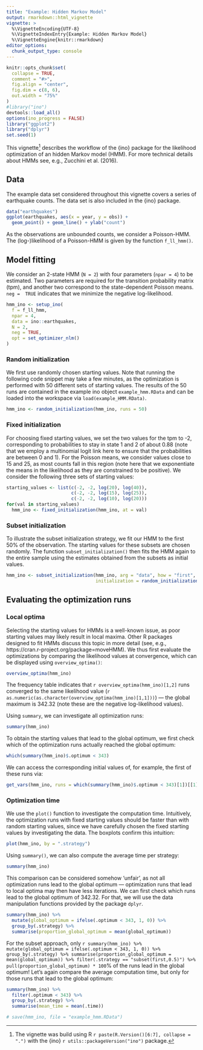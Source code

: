 ```yaml
---
title: "Example: Hidden Markov Model"
output: rmarkdown::html_vignette
vignette: >
  %\VignetteEncoding{UTF-8}
  %\VignetteIndexEntry{Example: Hidden Markov Model}
  %\VignetteEngine{knitr::rmarkdown}
editor_options: 
  chunk_output_type: console
---
```


```r
knitr::opts_chunk$set(
  collapse = TRUE,
  comment = "#>",
  fig.align = "center",
  fig.dim = c(8, 6), 
  out.width = "75%"
)
#library("ino")
devtools::load_all()
options(ino_progress = FALSE)
library("ggplot2")
library("dplyr")
set.seed(1)
```

This vignette^[The vignette was build using R `r paste(R.Version()[6:7], collapse = ".")` with the {ino} `r utils::packageVersion("ino")` package.] describes the workflow of the {ino} package for the likelihood optimization of an hidden Markov model (HMM). For more technical details about HMMs see, e.g.,  Zucchini et al. (2016).

## Data

The example data set considered throughout this vignette covers a series of earthquake counts. The data set is also included in the {ino} package.

```r
data("earthquakes")
ggplot(earthquakes, aes(x = year, y = obs)) +
  geom_point() + geom_line() + ylab("count")
```

As the observations are unbounded counts, we consider a Poisson-HMM. The (log-)likelihood of a Poisson-HMM is given by the function `f_ll_hmm()`.

## Model fitting

We consider an 2-state HMM (`N = 2`) with four parameters (`npar = 4`) to be estimated. Two parameters are required for the transition probability matrix (tpm), and another two correspond to the state-dependent Poisson means. `neg =  TRUE` indicates that we minimize the negative log-likelihood.  

```r
hmm_ino <- setup_ino(
  f = f_ll_hmm,
  npar = 4,
  data = ino::earthquakes,
  N = 2,
  neg = TRUE,
  opt = set_optimizer_nlm()
)
```

### Random initialization

We first use randomly chosen starting values. Note that running the following code snippet may take a few minutes, as the optimization is performed with 50 different sets of starting values. The results of the 50 runs are contained in the example ino object `example_hmm.RData` and can be loaded into the workspace via `load(example_HMM.RData)`. 

```r
hmm_ino <- random_initialization(hmm_ino, runs = 50)
```


### Fixed initialization

For choosing fixed starting values, we set the two values for the tpm to -2, corresponding to probabilities to stay in state 1 and 2 of about 0.88 (note that we employ a multinomial logit link here to ensure that the probabilities are between 0 and 1). For the Poisson means, we consider values close to 15 and 25, as most counts fall in this region (note here that we exponentiate the means in the likelihood as they are constrained to be positive). We consider the following three sets of starting values:

```r
starting_values <- list(c(-2, -2, log(20), log(40)), 
                        c(-2, -2, log(15), log(25)),
                        c(-2, -2, log(10), log(20)))
for(val in starting_values)
  hmm_ino <- fixed_initialization(hmm_ino, at = val)
```

### Subset initialization

To illustrate the subset initialization strategy, we fit our HMM to the first 50\% of the observation. The starting values for these subsets are chosen randomly. The function `subset_initialization()` then fits the HMM again to the entire sample using the estimates obtained from the subsets as initial values.

```r
hmm_ino <- subset_initialization(hmm_ino, arg = "data", how = "first", prop = 0.5,
                                 initialization = random_initialization(runs = 10))
```


## Evaluating the optimization runs

### Local optima

Selecting the starting values for HMMs is a well-known issue, as poor starting values may likely result in local maxima. Other R packages designed to fit HMMs discuss this topic in more detail (see, e.g., https://cran.r-project.org/package=moveHMM). We thus first evaluate the optimizations by comparing the likelihood values at convergence, which can be displayed using `overview_optima()`:

```r
overview_optima(hmm_ino)
```

The frequency table indicates that `r overview_optima(hmm_ino)[1,2]` runs converged to the same likelihood value (`r as.numeric(as.character(overview_optima(hmm_ino)[1,1]))`) --- the global maximum is 342.32 (note these are the negative log-likelihood values).  

Using `summary`, we can investigate all optimization runs:

```r
summary(hmm_ino)
```

To obtain the starting values that lead to the global optimum, we first check which of the optimization runs actually reached the global optimum:

```r
which(summary(hmm_ino)$.optimum < 343)
```

We can access the corresponding initial values of, for example, the first of these runs via:


```r
get_vars(hmm_ino, runs = which(summary(hmm_ino)$.optimum < 343)[1])[[1]]$.init
```


### Optimization time

We use the `plot()` function to investigate the computation time. Intuitively, the optimization runs with fixed starting values should be faster than with random starting values, since we have carefully chosen the fixed starting values by investigating the data. The boxplots confirm this intuition: 

```r
plot(hmm_ino, by = ".strategy")
```

Using `summary()`, we can also compute the average time per strategy:

```r
summary(hmm_ino)
```

This comparison can be considered somehow 'unfair', as not all optimization runs lead to the global optimum --- optimization runs that lead to local optima may then have less iterations. We can first check which runs lead to the global optimum of 342.32. For that, we will use the data manipulation functions provided by the package `dplyr`.

```r
summary(hmm_ino) %>% 
  mutate(global_optimum = ifelse(.optimum < 343, 1, 0)) %>% 
  group_by(.strategy) %>% 
  summarise(proportion_global_optimum = mean(global_optimum))
```

For the subset approach, only `r summary(hmm_ino) %>% mutate(global_optimum = ifelse(.optimum < 343, 1, 0)) %>% group_by(.strategy) %>% summarise(proportion_global_optimum = mean(global_optimum)) %>% filter(.strategy == "subset(first,0.5)") %>% pull(proportion_global_optimum) * 100`\% of the runs lead in the global optimum!
Let's again compare the average computation time, but only for those runs that lead to the global optimum:

```r
summary(hmm_ino) %>% 
  filter(.optimum < 343) %>% 
  group_by(.strategy) %>% 
  summarise(mean_time = mean(.time))
```




```r
# save(hmm_ino, file = "example_hmm.RData")
```

